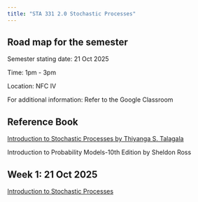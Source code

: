 ```yaml
---
title: "STA 331 2.0 Stochastic Processes"
---
```


## Road map for the semester

Semester stating date: 21 Oct 2025

Time: 1pm - 3pm

Location: NFC IV

For additional information: Refer to the Google Classroom

## Reference Book

[Introduction to Stochastic Processes by Thiyanga S. Talagala](Introduction to Stochastic Processes)


Introduction to Probability Models-10th Edition by Sheldon Ross

## Week 1: 21 Oct 2025

[Introduction to Stochastic Processes](https://thiyangt.github.io/stochasticprocessesed2/#1)
